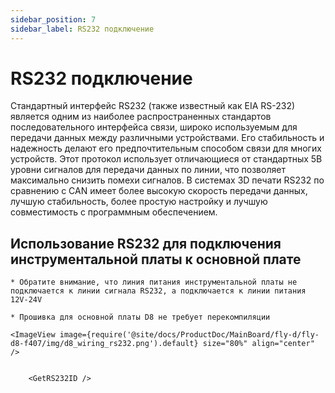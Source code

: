 ```yaml
---
sidebar_position: 7
sidebar_label: RS232 подключение
---
```






# RS232 подключение

Стандартный интерфейс RS232 (также известный как EIA RS-232) является одним из наиболее распространенных стандартов последовательного интерфейса связи, широко используемым для передачи данных между различными устройствами. Его стабильность и надежность делают его предпочтительным способом связи для многих устройств. Этот протокол использует отличающиеся от стандартных 5В уровни сигналов для передачи данных по линии, что позволяет максимально снизить помехи сигналов. В системах 3D печати RS232 по сравнению с CAN имеет более высокую скорость передачи данных, лучшую стабильность, более простую настройку и лучшую совместимость с программным обеспечением.

## Использование RS232 для подключения инструментальной платы к основной плате

    * Обратите внимание, что линия питания инструментальной платы не подключается к линии сигнала RS232, а подключается к линии питания 12V-24V

    * Прошивка для основной платы D8 не требует перекомпиляции
    
    <ImageView image={require('@site/docs/ProductDoc/MainBoard/fly-d/fly-d8-f407/img/d8_wiring_rs232.png').default} size="80%" align="center" />


        <GetRS232ID />
